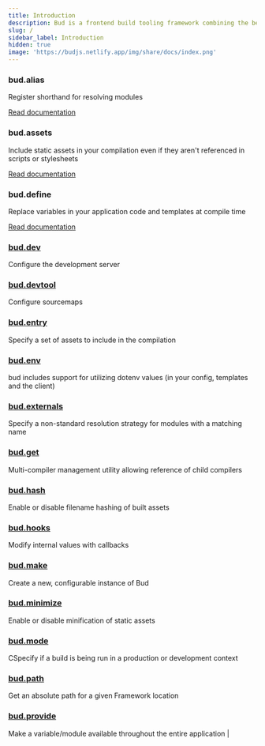 ```yaml
---
title: Introduction
description: Bud is a frontend build tooling framework combining the best parts of Symfony Encore and Laravel Mix
slug: /
sidebar_label: Introduction
hidden: true
image: 'https://budjs.netlify.app/img/share/docs/index.png'
---
```


### bud.alias

Register shorthand for resolving modules

<a href="/docs/bud.alias" className="button button--primary">Read documentation</a>

### bud.assets

Include static assets in your compilation even if they aren't referenced in scripts or stylesheets

<a href="/docs/bud.assets" className="button button--primary">Read documentation</a>

### bud.define

Replace variables in your application code and templates at compile time

<a href="/docs/bud.define" className="button button--primary">Read documentation</a>

### [bud.dev](/docs/bud.dev)

Configure the development server

### [bud.devtool](/docs/bud.devtool)

Configure sourcemaps

### [bud.entry](/docs/bud.entry)

Specify a set of assets to include in the compilation

### [bud.env](/docs/bud.env)

bud includes support for utilizing dotenv values (in your config, templates and the client)

### [bud.externals](/docs/bud.externals)

Specify a non-standard resolution strategy for modules with a matching name

### [bud.get](/docs/bud.get)

Multi-compiler management utility allowing reference of child compilers

### [bud.hash](/docs/bud.hash)

Enable or disable filename hashing of built assets

### [bud.hooks](/docs/bud.hooks/index)

Modify internal values with callbacks

### [bud.make](/docs/bud.make)

Create a new, configurable instance of Bud

### [bud.minimize](/docs/bud.minimize)

Enable or disable minification of static assets

### [bud.mode](/docs/bud.mode/bud.mode)

CSpecify if a build is being run in a production or development context

### [bud.path](/docs/bud.path)

Get an absolute path for a given Framework location

### [bud.provide](/docs/bud.provide)

Make a variable/module available throughout the entire application |
